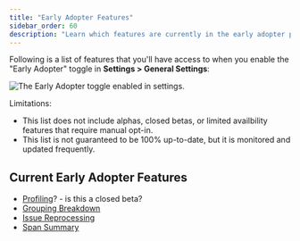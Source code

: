 ```yaml
---
title: "Early Adopter Features"
sidebar_order: 60
description: "Learn which features are currently in the early adopter phase."
---
```


Following is a list of features that you'll have access to when you enable the "Early Adopter" toggle in **Settings > General Settings**:

![The Early Adopter toggle enabled in settings.](early-adopter-toggle.png)

Limitations:

- This list does not include alphas, closed betas, or limited availbility features that require manual opt-in.
- This list is not guaranteed to be 100% up-to-date, but it is monitored and updated frequently.

## Current Early Adopter Features

- [Profiling](/product/profiling/)? - is this a closed beta?
- [Grouping Breakdown](/product/data-management-settings/event-grouping/grouping-breakdown/)
- [Issue Reprocessing](/product/issues/reprocessing/)
- [Span Summary](/product/performance/transaction-summary/#span-summary)
